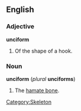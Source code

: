 ==English==
===Adjective===
'''unciform'''

# Of the shape of a hook.

===Noun===
'''unciform''' (''plural'' '''unciforms''')

# The [[hamate bone]].

[[Category:Skeleton]]